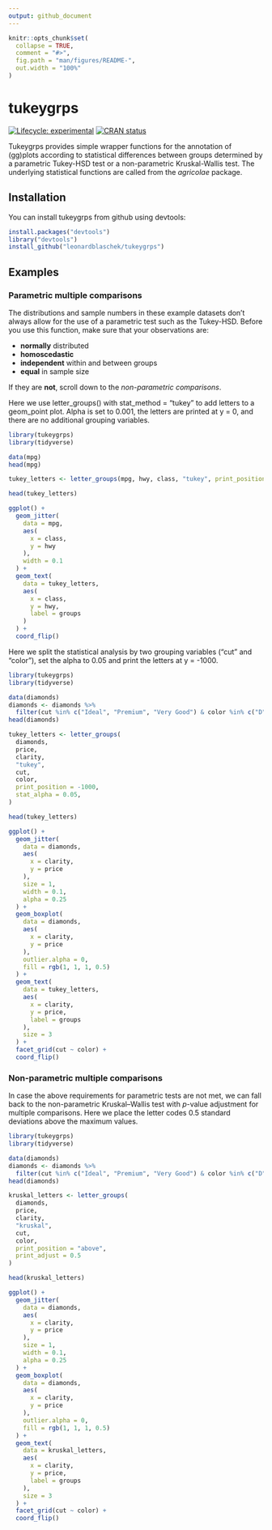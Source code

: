 ```yaml
---
output: github_document
---
```


<!-- README.md is generated from README.Rmd. Please edit that file -->

```r
knitr::opts_chunk$set(
  collapse = TRUE,
  comment = "#>",
  fig.path = "man/figures/README-",
  out.width = "100%"
)
```
# tukeygrps

<!-- badges: start -->
[![Lifecycle: experimental](https://img.shields.io/badge/lifecycle-experimental-orange.svg)](https://www.tidyverse.org/lifecycle/#experimental)
[![CRAN status](https://www.r-pkg.org/badges/version/tukeygrps)](https://cran.r-project.org/package=tukeygrps)
<!-- badges: end -->

Tukeygrps provides simple wrapper functions for the annotation of (gg)plots according to statistical differences between groups determined by a parametric Tukey-HSD test or a non-parametric Kruskal-Wallis test. The underlying statistical functions are called from the *agricolae* package.

## Installation

You can install tukeygrps from github using devtools:

``` r
install.packages("devtools")
library("devtools")
install_github("leonardblaschek/tukeygrps")
```

## Examples

### Parametric multiple comparisons 

The distributions and sample numbers in these example datasets don't always allow for the use of a parametric test such as the Tukey-HSD. Before you use this function, make sure that your observations are:

* **normally** distributed
* **homoscedastic**
* **independent** within and between groups
* **equal** in sample size

If they are **not**, scroll down to the *non-parametric comparisons*.

Here we use letter_groups() with stat_method = "tukey" to add letters to a geom_point plot. Alpha is set to 0.001, the letters are printed at y = 0, and there are no additional grouping variables.

```r
library(tukeygrps)
library(tidyverse)

data(mpg)
head(mpg)

tukey_letters <- letter_groups(mpg, hwy, class, "tukey", print_position = 0, stat_alpha = 0.001)

head(tukey_letters)

ggplot() +
  geom_jitter(
    data = mpg,
    aes(
      x = class,
      y = hwy
    ),
    width = 0.1
  ) +
  geom_text(
    data = tukey_letters,
    aes(
      x = class,
      y = hwy,
      label = groups
    )
  ) +
  coord_flip()
```

Here we split the statistical analysis by two grouping variables ("cut" and "color"), set the alpha to 0.05 and print the letters at y = -1000.

```r
library(tukeygrps)
library(tidyverse)

data(diamonds)
diamonds <- diamonds %>%
  filter(cut %in% c("Ideal", "Premium", "Very Good") & color %in% c("D", "E", "F"))
head(diamonds)

tukey_letters <- letter_groups(
  diamonds,
  price,
  clarity,
  "tukey",
  cut,
  color,
  print_position = -1000,
  stat_alpha = 0.05,
)

head(tukey_letters)

ggplot() +
  geom_jitter(
    data = diamonds,
    aes(
      x = clarity,
      y = price
    ),
    size = 1,
    width = 0.1,
    alpha = 0.25
  ) +
  geom_boxplot(
    data = diamonds,
    aes(
      x = clarity,
      y = price
    ),
    outlier.alpha = 0,
    fill = rgb(1, 1, 1, 0.5)
  ) +
  geom_text(
    data = tukey_letters,
    aes(
      x = clarity,
      y = price,
      label = groups
    ),
    size = 3
  ) +
  facet_grid(cut ~ color) +
  coord_flip()
```

### Non-parametric multiple comparisons 

In case the above requirements for parametric tests are not met, we can fall back to the non-parametric Kruskal–Wallis test with *p*-value adjustment for multiple comparisons. Here we place the letter codes 0.5 standard deviations above the maximum values.

```r
library(tukeygrps)
library(tidyverse)

data(diamonds)
diamonds <- diamonds %>%
  filter(cut %in% c("Ideal", "Premium", "Very Good") & color %in% c("D", "E", "F"))
head(diamonds)

kruskal_letters <- letter_groups(
  diamonds,
  price,
  clarity,
  "kruskal",
  cut,
  color,
  print_position = "above",
  print_adjust = 0.5
)

head(kruskal_letters)

ggplot() +
  geom_jitter(
    data = diamonds,
    aes(
      x = clarity,
      y = price
    ),
    size = 1,
    width = 0.1,
    alpha = 0.25
  ) +
  geom_boxplot(
    data = diamonds,
    aes(
      x = clarity,
      y = price
    ),
    outlier.alpha = 0,
    fill = rgb(1, 1, 1, 0.5)
  ) +
  geom_text(
    data = kruskal_letters,
    aes(
      x = clarity,
      y = price,
      label = groups
    ),
    size = 3
  ) +
  facet_grid(cut ~ color) +
  coord_flip()
```
